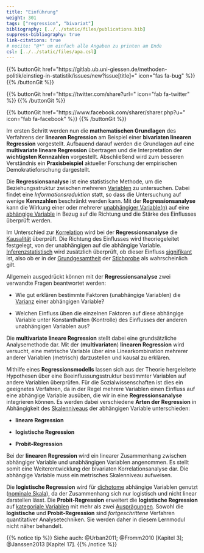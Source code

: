 ```yaml
---
title: "Einführung"
weight: 301
tags: ["regression", "bivariat"]
bibliography: [../../static/files/publications.bib]
suppress-bibliography: true
link-citations: true
# nocite: "@*" um einfach alle Angaben zu printen am Ende
csl: [../../static/files/apa.csl]
---
```


{{% buttonGit href=\"https\:\/\/gitlab.ub.uni-giessen.de\/methoden-politik\/einstieg-in-statistik\/issues\/new?issue[title]=\" icon=\"fas fa-bug\" %}} {{% /buttonGit %}} 

{{% buttonGit href=\"https\:\/\/twitter.com\/share?url=\" icon=\"fab fa-twitter\" %}} {{% /buttonGit %}}

{{% buttonGit href=\"https\:\/\/www.facebook.com\/sharer\/sharer.php?u=\" icon=\"fab fa-facebook\" %}} {{% /buttonGit %}}

Im ersten Schritt werden nun die **mathematischen Grundlagen** des Verfahrens der **linearen Regression** am Beispiel einer **bivariaten linearen Regression** vorgestellt. Aufbauend darauf werden die Grundlagen auf eine **multivariate lineare Regression** übertragen und die Interpretation der **wichtigsten Kennzahlen** vorgestellt. Abschließend wird zum besseren Verständnis ein **Praxisbeispiel** aktueller Forschung der empirischen Demokratieforschung dargestellt.

Die **Regressionsanalyse** ist eine statistische Methode, um die Beziehungsstruktur zwischen mehreren [Variablen](../../glossar/variable/index.html) zu untersuchen. Dabei findet eine *Informationsreduktion* statt, so dass die Untersuchung auf wenige **Kennzahlen** beschränkt werden kann. Mit der **Regressionsanalyse** kann die Wirkung einer oder mehrerer [unabhängiger Variable(n)](../../glossar/unabhaengigevariable/index.html) auf eine [abhängige Variable](../../glossar/abhaengigevariable/index.html) in Bezug auf die Richtung und die Stärke des Einflusses überprüft werden.

Im Unterschied zur [Korrelation](../../glossar/korrelation/index.html) wird bei der **Regressionsanalyse** die [Kausalität](../../glossar/kausalitaet/index.html) überprüft. Die Richtung des Einflusses wird theoriegeleitet festgelegt, von der unabhängigen auf die abhängige Variable. [Inferenzstatistisch](../../glossar/inferenzstatistik/index.html) wird zusätzlich überprüft, ob dieser Einfluss [signifikant](../../glossar/signifikanztest/index.html) ist, also ob er in der [Grundgesamtheit](../../glossar/grundgesamtheit/index.html) der [Stichprobe](../../glossar/stichprobe/index.html) als wahrscheinlich gilt.

Allgemein ausgedrückt können mit der **Regressionsanalyse** zwei verwandte Fragen beantwortet werden:

- Wie gut erklären bestimmte Faktoren (unabhängige Variablen) die [Varianz](../../glossar/varianz/index.html) einer abhängigen Variable?

- Welchen Einfluss üben die einzelnen Faktoren auf diese abhängige Variable unter Konstanthalten (Kontrolle) des Einflusses der anderen unabhängigen Variablen aus?

Die **multivariate lineare Regression** stellt dabei eine grundsätzliche Analysemethode dar. Mit der (**multivariaten**) **linearen Regression** wird versucht, eine metrische Variable über eine Linearkombination mehrerer anderer Variablen (metrisch) darzustellen und kausal zu erklären.

Mithilfe eines **Regressionsmodells** lassen sich aus der Theorie hergeleitete Hypothesen über eine Beeinflussungsstruktur bestimmter Variablen auf andere Variablen überprüfen. Für die Sozialwissenschaften ist dies ein geeignetes Verfahren, da in der Regel mehrere Variablen einen Einfluss auf eine abhängige Variable ausüben, die wir in eine **Regressionsanalyse** integrieren können. Es werden dabei verschiedene **Arten der Regression** in Abhängigkeit des [Skalenniveaus](../../glossar/skalenniveau/index.html) der abhängigen Variable unterschieden:

- **lineare Regression**

- **logistische Regression**

- **Probit-Regression**

Bei der **linearen Regression** wird ein linearer Zusammenhang zwischen abhängiger Variable und unabhängigen Variablen angenommen. Es stellt somit eine Weiterentwicklung der bivariaten Korrelationsanalyse dar. Die abhängige Variable muss ein metrisches Skalenniveau aufweisen.

Die **logistische Regression** wird für [dichotome](../../glossar/dichotom/index.html) abhängige Variablen genutzt ([nominale Skala](../../glossar/nominalskala/index.html)), da der Zusammenhang sich nur logistisch und nicht linear darstellen lässt. Die **Probit-Regression** erweitert die **logistische Regression** auf [kategoriale Variablen](../../glossar/kategorialesskalenniveau/indexhtml) mit mehr als zwei [Ausprägungen](../../glossar/merkmalsauspraegung/index.html). Sowohl die **logistische** und **Probit-Regression** sind *fortgeschrittene* Verfahren quantitativer Analysetechniken. Sie werden daher in diesem Lernmodul nicht näher behandelt.

{{% notice tip %}}
Siehe auch: @Urban2011; @Fromm2010 [Kapitel 3]; @Janssen2013 [Kapitel 17].
{{% /notice %}}